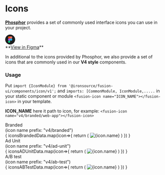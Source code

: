 
<Meta title="V4/Foundation/Icons"/>

<style>
{
`
.icons-title{
    color: var(--text-primary);
    margin-bottom: 8px;
    margin-top: 32px;
    display: flex;
    gap: var(--spacing-400);
}
.icons-title div{
    color: var(--text-secondary);
}
.icons-wrapper {
    padding: 32px;
    border: 1px solid var(--common-divider);
}
`
}
</style>
# Icons

**<a href="https://phosphoricons.com/" target="_blank">Phosphor</a>** provides a set of commonly used interface icons you can use in your project.
<div style={{display: 'flex', alignItems: 'center', gap: '12px'}}>
    <svg xmlns="http://www.w3.org/2000/svg" fill="none" width="32" height="32" viewBox="0 0 32 32"><rect width="32" height="32" fill="#1E1E1E" rx="16"/><g clip-path="url(#a)"><path fill="#1ABCFE" d="M16 16.178a3.378 3.378 0 1 1 6.756 0 3.378 3.378 0 0 1-6.756 0Z"/><path fill="#0ACF83" d="M9.244 22.933a3.378 3.378 0 0 1 3.378-3.378H16v3.378a3.378 3.378 0 0 1-6.756 0Z"/><path fill="#FF7262" d="M16 6.044V12.8h3.378a3.378 3.378 0 0 0 0-6.756H16Z"/><path fill="#F24E1E" d="M9.244 9.422a3.378 3.378 0 0 0 3.378 3.378H16V6.044h-3.378a3.378 3.378 0 0 0-3.378 3.378Z"/><path fill="#A259FF" d="M9.244 16.178a3.378 3.378 0 0 0 3.378 3.378H16V12.8h-3.378a3.378 3.378 0 0 0-3.378 3.378Z"/></g><defs><clipPath id="a"><path fill="#fff" d="M9.244 6.044h13.511v20.267H9.245z"/></clipPath></defs></svg>
    <div>**<a href="https://www.figma.com/community/file/903830135544202908/phosphor-icons" target="_blank">View in Figma</a>**</div>
</div>

In additional to the icons provided by Phosphor, we also provide a set of icons that are commonly used in our **V4 style** components.

### Usage
Put ```import {IconModule} from '@ironsource/fusion-ui/components/icon/v1';``` and
```imports: [CommonModule, IconModule,.....``` in your static component or module
```<fusion-icon name="ICON_NAME"></fusion-icon>``` in your template.

**ICON_NAME** here it path to icon, for example: ```<fusion-icon name="v4/branded/web-app"></fusion-icon>```

<div class='sb-unstyled icons-title fusion-v4 font-v4-subtitle-1'>Branded <div class="font-v4-cap">(icon name prefix: "v4/branded")</div></div>
<div class="sb-unstyled icons-wrapper fusion-v4">
<IconGallery style={{marginTop: '24px'}}>
    {
        iconsBrandedData.map(icon=>{
            return (
                <IconItem name={icon.name} key={icon.name}>
                    <img src={assetsPath + icon.path} alt={icon.name} style={{width: '24px', height: '24px'}}/>
                </IconItem>
            )
        })
    }
</IconGallery>
</div>

<div class='sb-unstyled icons-title fusion-v4 font-v4-subtitle-1'>Ad Unit <div class="font-v4-cap">(icon name prefix: "v4/ad-unit")</div></div>
<div class="sb-unstyled icons-wrapper fusion-v4">
<IconGallery style={{marginTop: '24px'}}>
    {
        iconsADUnitData.map(icon=>{
            return (
                <IconItem name={icon.name} key={icon.name}>
                    <img src={assetsPath + icon.path} alt={icon.name} style={{width: '24px', height: '24px'}}/>
                </IconItem>
            )
        })
    }
</IconGallery>
</div>

<div class='sb-unstyled icons-title fusion-v4 font-v4-subtitle-1'>A/B test <div class="font-v4-cap">(icon name prefix: "v4/ab-test")</div></div>
<div class="sb-unstyled icons-wrapper fusion-v4">
<IconGallery style={{marginTop: '24px'}}>
    {
        iconsABTestData.map(icon=>{
            return (
                <IconItem name={icon.name} key={icon.name}>
                    <img src={assetsPath + icon.path} alt={icon.name} style={{width: '38px', height: '38px'}}/>
                </IconItem>
            )
        })
    }
</IconGallery>
</div>
